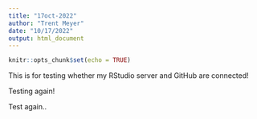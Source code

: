 ```yaml
---
title: "17oct-2022"
author: "Trent Meyer"
date: "10/17/2022"
output: html_document
---
```


```r
knitr::opts_chunk$set(echo = TRUE)
```

This is for testing whether my RStudio server and GitHub are connected!

Testing again! 

Test again..